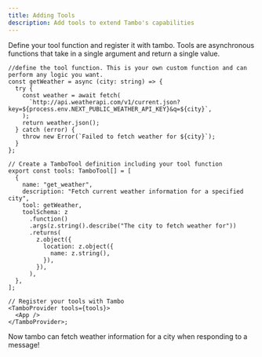```yaml
---
title: Adding Tools
description: Add tools to extend Tambo's capabilities
---
```


Define your tool function and register it with tambo. Tools are asynchronous functions that take in a single argument and return a single value.

```tsx
//define the tool function. This is your own custom function and can perform any logic you want.
const getWeather = async (city: string) => {
  try {
    const weather = await fetch(
      `http://api.weatherapi.com/v1/current.json?key=${process.env.NEXT_PUBLIC_WEATHER_API_KEY}&q=${city}`,
    );
    return weather.json();
  } catch (error) {
    throw new Error(`Failed to fetch weather for ${city}`);
  }
};

// Create a TamboTool definition including your tool function
export const tools: TamboTool[] = [
  {
    name: "get_weather",
    description: "Fetch current weather information for a specified city",
    tool: getWeather,
    toolSchema: z
      .function()
      .args(z.string().describe("The city to fetch weather for"))
      .returns(
        z.object({
          location: z.object({
            name: z.string(),
          }),
        }),
      ),
  },
];

// Register your tools with Tambo
<TamboProvider tools={tools}>
  <App />
</TamboProvider>;
```

Now tambo can fetch weather information for a city when responding to a message!
